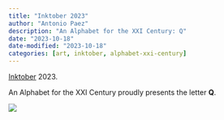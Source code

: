 ```yaml
---
title: "Inktober 2023"
author: "Antonio Paez"
description: "An Alphabet for the XXI Century: Q"
date: "2023-10-18"
date-modified: "2023-10-18"
categories: [art, inktober, alphabet-xxi-century] 
---
```


[Inktober](https://inktober.com/) 2023.  
  
An Alphabet for the XXI Century proudly presents the letter **Q**.  

![](AXXI-Q.png)

